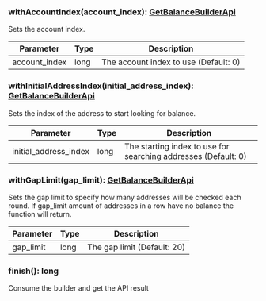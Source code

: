 ### withAccountIndex(account_index): [GetBalanceBuilderApi](#getbalancebuilderapi)

Sets the account index.

| Parameter     | Type | Description                           |
| ------------- | ---- | ------------------------------------- |
| account_index | long | The account index to use (Default: 0) |

### withInitialAddressIndex(initial_address_index): [GetBalanceBuilderApi](#getbalancebuilderapi)

Sets the index of the address to start looking for balance.

| Parameter             | Type | Description                                                    |
| --------------------- | ---- | -------------------------------------------------------------- |
| initial_address_index | long | The starting index to use for searching addresses (Default: 0) |

### withGapLimit(gap_limit): [GetBalanceBuilderApi](#getbalancebuilderapi)

Sets the gap limit to specify how many addresses will be checked each round.
If gap_limit amount of addresses in a row have no balance the function will return.

| Parameter | Type | Description                 |
| --------- | ---- | --------------------------- |
| gap_limit | long | The gap limit (Default: 20) |

### finish(): long

Consume the builder and get the API result
